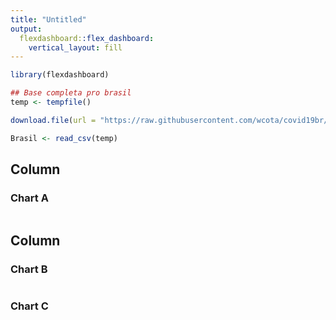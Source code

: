 ```yaml
---
title: "Untitled"
output: 
  flexdashboard::flex_dashboard:
    vertical_layout: fill
---
```


```r
library(flexdashboard)

## Base completa pro brasil
temp <- tempfile()

download.file(url = "https://raw.githubusercontent.com/wcota/covid19br/master/cases-brazil-states.csv",destfile = temp)

Brasil <- read_csv(temp)

```

Column {data-width=650}
-----------------------------------------------------------------------

### Chart A

```r

```

Column {data-width=350}
-----------------------------------------------------------------------

### Chart B

```r

```

### Chart C

```r

```

